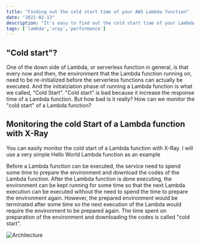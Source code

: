 ```yaml
---
title: "Finding out the cold start time of your AWS Lambda function"
date: "2021-02-13"
description: "It's easy to find out the cold start time of your Lambda function with AWS Lambda"
tags: ['lambda','xray','performance']
---
```


## "Cold start"?
One of the down side of Lambda, or serverless function in general, is that every now and then, the environment that the Lambda function running on, need to be re-initialized before the serverless functions can actually be executed. And the initialziation phase of running a Lambda function is what we called, "Cold Start". "Cold start" is bad because it increase the response time of a Lambda function. But how bad is it really? How can we monitor the "cold start" of a Lambda function?

## Monitoring the cold Start of a Lambda function with X-Ray

You can easily monitor the cold start of a Lambda function with X-Ray. I will use a very simple Hello World Lambda function as an example

Before a Lambda function can be executed, the service need to spend some time to prepare the environment and download the codes of the Lambda function. After the Lambda function is done executing, the environment can be kept running for some time so that the next Lambda execution can be executed without the need to spend the time to prepare the environment again. However, the prepared environment would be terminated after some time so the next execution of the Lambda would require the environment to be prepared again. The time spent on preparation of the environment and downloading the codes is called "cold start".

![Architecture](./images/lambda-cold-start-test/screenshot1.png)